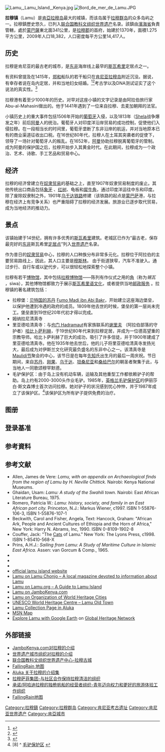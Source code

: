 {{世界遗产概要表
|site_img = File:Lamu Town.jpg
|site_img_capt = 
|site_img_width = 275px
|zh_name = 拉穆古镇
|en_name = Lamu Old Town
|fr_name = Vieille ville de Lamu
| country = {{KEN}}
| Region = 非洲
|area = 15.6ha
|criterion_c = (2), (4), (6)
|criterion_n = 
|rg_year = 2001年
|ex_rg_year = 
|remarks = 
|iucn = 
|ID = 1055
|map_img =
|map_img_width = 275px
|Coor={{coord|02|16|S| 40|55|E|display=inline,title}}
|}}
[[Image:Lamu,_Lamu_Island,_Kenya.jpg|right]]
[[Image:Bord_de_mer_de_Lamu.JPG|right]]

'''拉穆镇'''（Lamu）是[[肯亞|肯亞]][[拉穆岛|拉穆岛]]最大的城镇，而该岛属于[[拉穆群岛|拉穆群岛]]的众多岛屿之一。拉穆鎮歷史悠久，已列入[[联合国教科文组织|联合国教科文组织]][[世界遗产|世界遗产]]名录。該鎮由[[濱海省_(肯尼亞)|濱海省]]負責管轄，處於[[蒙巴薩|蒙巴薩]]東北面341公里，是[[拉穆郡|拉穆郡]]的首府，始建於1370年，面積1.275平方公里，2009年人口18,382，人口密度每平方公里14,417人。

==历史==
拉穆是肯尼亚的最古老的城市，是[[东非|东非]]海岸线上最早的[[斯瓦希里|斯瓦希里]]定居点之一。

有资料曾提及在1415年，[[郑和|郑和]]船队的若干船只在[[肯尼亚|肯尼亚]][[拉穆岛|拉穆岛]]附近沉没。据说，有幸存者说在岛内定居，并和当地妇女结婚。<ref>{{cite book |last=Eliot |first=Charles |authorlink= |coauthors= |editor= |others= |title=The East African Protectorate |origdate= |origyear= |origmonth= |url= |format= |accessdate= |accessyear= |accessmonth= |edition= |series= |date= |year=1966 |month= |publisher=Routledge |location= |language= |isbn=0-7146-1661-3 |oclc= |doi= |id= |pages=11 |chapter= |chapterurl= |quote= }}</ref><ref>{{cite web |url=http://ke.china-embassy.org/eng/sbgx/t202741.htm |title=Kenyan girl with Chinese blood steals limelight |accessdate=2009-04-03 |format= |work=Chinese Embassy in Kenya |archive-date=2012-10-28 |archive-url=https://www.webcitation.org/6BjurXwjs?url=http://ke.china-embassy.org/eng/sbgx/t202741.htm |dead-url=no }}</ref>考古学以及DNA测试证实了这个说法的真实性。<ref>{{cite web |url=http://www.nytimes.com/1999/06/06/magazine/1492-the-prequel.html?sec=&spon=&pagewanted=6 |title=1492: The Prequel |accessdate=2009-04-03 |format= |work=The New York Times |archive-date=2016-03-08 |archive-url=https://web.archive.org/web/20160308112733/http://www.nytimes.com/1999/06/06/magazine/1492-the-prequel.html?sec=&spon=&pagewanted=6 |dead-url=no }}</ref>

拉穆港有着至少1000年的历史。对早对这座小镇的文字记录是由阿拉伯旅行家Abu-al-Mahasini做出的。他于1441年遇到了一位来自拉穆、去麦加朝拜的法官。

小镇历史上的重大事件包括1506年开始的[[葡萄牙|葡萄牙]]入侵，以及1813年（[[Shela|Shela]]战争爆发之年）前后[[阿曼|阿曼]]人的统治。葡萄牙人对印度洋沿岸贸易的成功控制，促使他们入侵拉穆。在一段相当长的时间里，葡萄牙垄断了东非沿岸的航运，并对当地原本已有的商业渠道征收出口税。在16世纪80年代，拉穆人在土耳其突袭者的促使下，领导了一场针对葡萄牙人的叛乱。在1652年，[[阿曼|阿曼]]协助拉穆脱离葡萄牙的管制。成为阿曼的保护国之后，拉穆开始步入其黄金时代。在此期间，拉穆成为一个政治、艺术、诗歌、手工艺品和贸易中心。

==经济==
拉穆的经济曾建立在[[奴隶贸易|奴隶贸易]]的基础之上，直至1907年奴隶贸易制度的废止。其他传统出口商品包括[[象牙|象牙]] 、[[红树|红树]]、龟板和[[犀牛角|犀牛角]]，通过印度洋运往中东和印度。除了废除奴隶制之外，1901年[[乌干达铁路|乌干达铁路]]修建（该铁路的起点是[[蒙巴萨|蒙巴萨]]港，与拉穆在经济上有竞争关系）也严重阻碍了拉穆的经济发展。旅游业已逐步取代贸易，成为当地经济的推动力。

==景点==
该镇始建于14世纪，拥有许多优秀的[[斯瓦希里|斯瓦希里]]建筑。老城区已作为“最古老，保存最完好的[[东非|东非]]斯瓦希里[[定居点|定居点]]”列入[[世界遗产|世界遗产]]名录。

作为昔日的[[奴隶贸易|奴隶贸易]]中心，拉穆的人口种族分布非常多元化。拉穆位于阿拉伯的主要贸易路线上，因此，其人口主要是[[穆斯林|穆斯林]]。
由于街道狭窄，汽车不准驶入。通过步行、自行车或以[[驴|驴]]代步，可以很轻松地探索整个小镇。

拉穆有若干[[博物馆|博物馆]]，其中包括[[拉穆博物馆|拉穆博物馆]]——陈列有作仪式之用的[[角|角]]（称为''锡瓦'' ，siwa），其他博物馆都致力于展示[[斯瓦希里语|斯瓦希里语]][[文化|文化]]，或者提供当地[[邮件|邮政服务]] 。拉穆镇的著名建筑包括：

*拉穆堡：[[贝特国的苏丹|贝特国的苏丹]] [[Fumo_Madi_ibn_Abi_Bakr|Fumo Madi ibn Abi Bakr]]，开始建立这座海边堡垒，以保护他遭到冷遇的政府的成员。1809年他去世的时候，堡垒的第一层尚未完工。堡垒直到19世纪20年代初才得以完成。
*姆纳拉尼清真寺 
*里亚德哈清真寺：与[[也门_Hadramaut|也门 Hadramaut]]有家族联系的[[谢里夫|谢里夫]] （阿拉伯部落的守护者）[[哈比卜萨利赫|哈比卜萨利赫]]，于19世纪80年代来到拉穆定居，并成为一位德高望重的宗教导师。哈比卜萨利赫了巨大的成功，吸引了许多信徒，并于1900年建成了里亚德哈清真寺。他在1935年他去世后，他的儿子将里亚德哈清真寺发扬光大，最后成为对伊斯兰文化研究最负盛名的东非中心之一。该清真寺是[[Maulidi节|Maulidi节]]聚会的中心，该节日是在每年[[先知|先知]]氏出生月的最后一周庆祝。节日期间，来自[[苏丹|苏丹]]、[[刚果|刚果]]、[[乌干达|乌干达]]、[[坦桑尼亚|坦桑尼亚]]和[[桑给巴尔|桑给巴尔]]的朝圣者聚集于此，与当地人一同歌颂穆罕默德。
*毛驴保护区：由于岛上没有机动车辆，运输及其他重型工作都依赖驴子的帮助。岛上约有2000-3000头作业毛驴。1985年，[[英格兰|英格兰]][[毛驴保护区|毛驴保护区]]的伊丽莎白·斯文森博士首次访问拉穆。她对驴子的状况感到忧心忡忡，并于1987年成立了该保护区。<ref>[8] ^ [http://www.thedonkeysanctuary.org.uk/site/1/Kenya.html 毛驴保护区] {{webarchive|url=https://web.archive.org/web/20080828225848/http://www.thedonkeysanctuary.org.uk/site/1/Kenya.html |date=2008-08-28 }}</ref>该保护区为所有驴子提供免费的治疗。

==图册==
{{Gallery
|title=相关图片
|width=150
|lines=2
|Image:LamuFort.jpg|拉穆堡
|Image:LAMU Riyadha Mosque.jpg|里亚德哈清真寺
|Image:Donkey Hospital, Lamu, Kenya (June 30, 2001).jpg|毛驴保护区
|Image:LamuPoliticalParade (July 2001).jpg|2001年7月在拉穆举行的政治游行
|Image:07 StoneHouse Window (June 30 2001).jpg|拉穆石屋酒店宾馆外的风景
|Image:Lamu_town_square.jpg|位于拉穆堡前的拉穆城镇广场(1996年)
|Image:Lamu town on Lamu Island in Kenya.JPG|拉穆镇的滨海区
}}

==登录基准==
{{世界遗产基准|2|4|6}}

==参考資料==
{{reflist}}
==参考文献==
*Allen, James de Vere:  ''Lamu, with an appendix on Archaeological finds from the region of Lamu by H. Neville Chittick.'' Nairobi: Kenya National Museums.
*Ghaidan, Usam: ''Lamu:  A study of the Swahili town.''  Nairobi: East African Literature Bureau, 1975.
*Romero, Patricia W.: ''Lamu: history, society, and family in an East African port city.'' Princeton, N.J.: Markus Wiener, c1997. ISBN 1-55876-106-3, ISBN 1-55876-107-1
*Beckwith, Carol and Fisher, Angela, Text: Hancock, Graham: "African Ark, People and Ancient Cultures of Ethiopia and the Horn of Africa," New York: Harry N. Abrams, Inc, 1990. ISBN 0-8109-1902-8
*Couffer, Jack: "The [[猫|Cats]] of Lamu." New York: The Lyons Press, c1998. ISBN 1-85410-568-X
*Prins, A.H.J.: ''Sailing from Lamu: A Study of Maritime Culture in Islamic East Africa.'' Assen: van Gorcum & Comp., 1965.
*{{cite book|title=This is Kenya|url=http://books.google.com/books?id=TUtrgTb9hZ8C&pg=PA18|year=2005|publisher=Struik|isbn=978-1-84537-151-7|page=18|access-date=2016-06-13|archive-date=2020-07-06|archive-url=https://web.archive.org/web/20200706095259/https://books.google.com/books?id=TUtrgTb9hZ8C&pg=PA18|dead-url=no}}
*{{cite web|url=http://www.museums.or.ke/content/view/53/24/|title=Lamu: German Post Office Historical – Background|publisher=National Museums of Kenya|accessdate=9 December 2013|deadurl=yes|archiveurl=https://web.archive.org/web/20160624142945/http://www.museums.or.ke/content/view/53/24/|archivedate=2016年6月24日}}
*{{cite web |url=http://globalheritagefund.org/index.php/what_we_do/sites_on_the_verge/ |title=GHF |publisher=Global Heritage Fund |accessdate=9 December 2013 |deadurl=yes |archiveurl=https://web.archive.org/web/20120820022935/http://globalheritagefund.org/index.php/what_we_do/sites_on_the_verge/ |archivedate=2012年8月20日 }}
* [https://web.archive.org/web/20150529214825/http://www.lamuisland.co.ke/ official lamu island website]
* [http://www.lamuchonjo.com Lamu on Lamu Chonjo – A local magazine devoted to information about Lamu] {{Wayback|url=http://www.lamuchonjo.com/ |date=20210220132444 }}
* [https://web.archive.org/web/20140219043415/http://lamu.org/ Lamu on Lamu.org – A Guide to Lamu Island]
* [http://www.jambokenya.com/jambo/location/lamu.htm Lamu on JamboKenya.com] {{Wayback|url=http://www.jambokenya.com/jambo/location/lamu.htm |date=20000709220813 }}
* [http://www.ovpm.org/en/kenya/lamu Lamu on Organization of World Heritage Cities] {{Wayback|url=http://www.ovpm.org/en/kenya/lamu |date=20170101054157 }}
* [http://whc.unesco.org/en/list/1055 UNESCO World Heritage Centre – Lamu Old Town] {{Wayback|url=http://whc.unesco.org/en/list/1055 |date=20181225201111 }}
* [http://www.aluka.org/action/showCompilationPage?doi=10.5555%2FAL.CH.COMPILATION.HERITAGE-SITE.LAMU+ARCHIPELAGO&ste= Lamu Collection Page in Aluka]
* [http://maps.msn.com/%280xsuog55iayr53mrm4451xjf%29/map.aspx?lats1=-2.266667&lons1=40.916667&alts1=14&regn1=2 MSN Map]{{Dead link|date=2019年12月 |bot=InternetArchiveBot |fix-attempted=yes }}
* [https://web.archive.org/web/20111007061858/http://ghn.globalheritagefund.org/?id=992 Explore Lamu with Google Earth] on [[Global_Heritage_Network|Global Heritage Network]]

==外部链接==
{{commonscat|Lamu}}
*[http://www.jambokenya.com/jambo/location/lamu.htm JamboKenya.com对拉穆的介绍] {{Wayback|url=http://www.jambokenya.com/jambo/location/lamu.htm |date=20000709220813 }}
*[http://www.ovpm.org/en/kenya/lamu 世界遗产城市组织对拉穆的介绍] {{Wayback|url=http://www.ovpm.org/en/kenya/lamu |date=20170101054157 }}
*[http://whc.unesco.org/en/list/1055 联合国教科文组织世界遗产中心-拉穆古城] {{Wayback|url=http://whc.unesco.org/en/list/1055 |date=20181225201111 }}
*[http://fallingrain.com/world/KE/2/Lamu.html FallingRain 地图] {{Wayback|url=http://fallingrain.com/world/KE/2/Lamu.html |date=20090407025832 }}
*[http://www.aluka.org/action/showCompilationPage?doi=10.5555%2FAL.CH.COMPILATION.HERITAGE-SITE.LAMU+ARCHIPELAGO&ste= Aluka 关于拉穆的介绍集]
*[https://web.archive.org/web/20130509040020/http://lamusafigroup.wetpaint.com/ 拉穆萨菲集团-与社区合作保持拉穆清洁的组织]
*[http://www.lamutrips.com 承诺/阿哈迪拉穆的独桅帆船的经营者组织-青年迈向权力和更好的旅游体验工作组织] {{Wayback|url=http://www.lamutrips.com/ |date=20201129165758 }}
*[http://www.fallingrain.com/world/KE/2/Lamu.html FallingRain地图] {{Wayback|url=http://www.fallingrain.com/world/KE/2/Lamu.html |date=20090407025832 }}

{{肯尼亚世界遗产}}

[[Category:拉穆鎮|Category:拉穆鎮]]
[[Category:拉穆群岛|Category:拉穆群岛]]
[[Category:肯尼亚考古遗址|Category:肯尼亚考古遗址]]
[[Category:肯尼亚世界遗产|Category:肯尼亚世界遗产]]
[[Category:肯亞城市|Category:肯亞城市]]